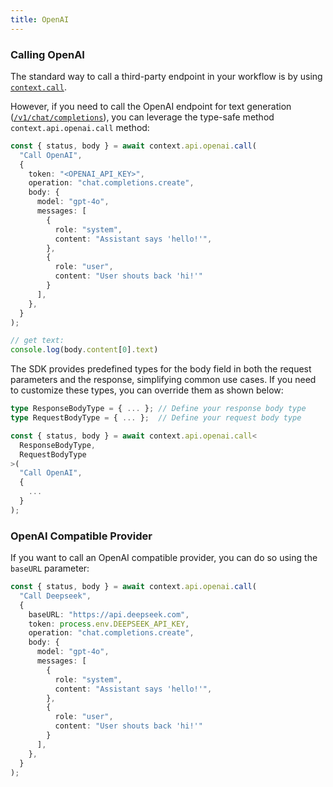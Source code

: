 ```yaml
---
title: OpenAI
---
```


### Calling OpenAI

The standard way to call a third-party endpoint in your workflow is by using [`context.call`](/workflow/basics/context#context-call).

However, if you need to call the OpenAI endpoint for text generation ([`/v1/chat/completions`](https://platform.openai.com/docs/api-reference/chat)), you can leverage the type-safe method `context.api.openai.call` method:

```typescript OpenAI
const { status, body } = await context.api.openai.call(
  "Call OpenAI",
  {
    token: "<OPENAI_API_KEY>",
    operation: "chat.completions.create",
    body: {
      model: "gpt-4o",
      messages: [
        {
          role: "system",
          content: "Assistant says 'hello!'",
        },
        {
          role: "user",
          content: "User shouts back 'hi!'"
        }
      ],
    },
  }
);

// get text:
console.log(body.content[0].text)
```

The SDK provides predefined types for the body field in both the request parameters and the response, simplifying common use cases. If you need to customize these types, you can override them as shown below:

```ts
type ResponseBodyType = { ... }; // Define your response body type
type RequestBodyType = { ... };  // Define your request body type

const { status, body } = await context.api.openai.call<
  ResponseBodyType,
  RequestBodyType
>(
  "Call OpenAI",
  {
    ...
  }
);
```

### OpenAI Compatible Provider

If you want to call an OpenAI compatible provider, you can do so using the `baseURL` parameter:

```ts
const { status, body } = await context.api.openai.call(
  "Call Deepseek",
  {
    baseURL: "https://api.deepseek.com",
    token: process.env.DEEPSEEK_API_KEY,
    operation: "chat.completions.create",
    body: {
      model: "gpt-4o",
      messages: [
        {
          role: "system",
          content: "Assistant says 'hello!'",
        },
        {
          role: "user",
          content: "User shouts back 'hi!'"
        }
      ],
    },
  }
);
```